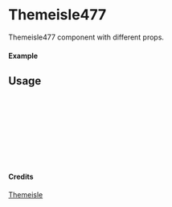 
<Meta of={Themeisle477} title="Themeisle/Themeisle477" />

# Themeisle477

Themeisle477 component with different props.

#### Example

<Canvas of={Themeisle477.Primary} />

## Usage

```ts
import { Themeisle477 } from "yadl-ui";

const Example = () => {
  return (
      <Themeisle477 />
  );
};

export default Example;
```

#### Credits
[Themeisle](https://themeisle.com/illustrations/)
